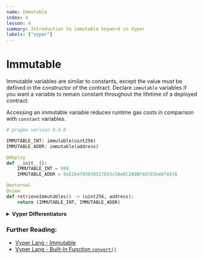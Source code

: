 ```yaml
---
name: Immutable
index: 4
lesson: 4
summary: Introduction to immutable keyword in Vyper
labels: ["vyper"]
---
```


# Immutable

Immutable variables are similar to constants, except the value must be defined in the constructor of the contract. Declare `immutable` variables if you want a variable to remain constant throughout the lifetime of a deployed contract.

Accessing an immutable variable reduces runtime gas costs in comparison with `constant` variables.

```python
# pragma version 0.4.0

IMMUTABLE_INT: immutable(uint256)
IMMUTABLE_ADDR: immutable(address)

@deploy
def __init__():
    IMMUTABLE_INT = 999
    IMMUTABLE_ADDR = 0xE2b4795039517653c5Ae8C2A9BFdd783b48f447A

@external
@view
def retrieveImmutables() -> (uint256, address):
    return (IMMUTABLE_INT, IMMUTABLE_ADDR)
```

<details>
  <summary>
    <strong>Vyper Differentiators</strong>
  </summary>
  <ul>
    <li>Immutable variables cannot have any initial values.</li>
  </ul>
</details>

### Further Reading:

- [Vyper Lang - Immutable](https://docs.vyperlang.org/en/stable/scoping-and-declarations.html#declaring-immutable-variables)
- [Vyper Lang - Built-In Function `convert()`](https://docs.vyperlang.org/en/stable/built-in-functions.html#convert)
